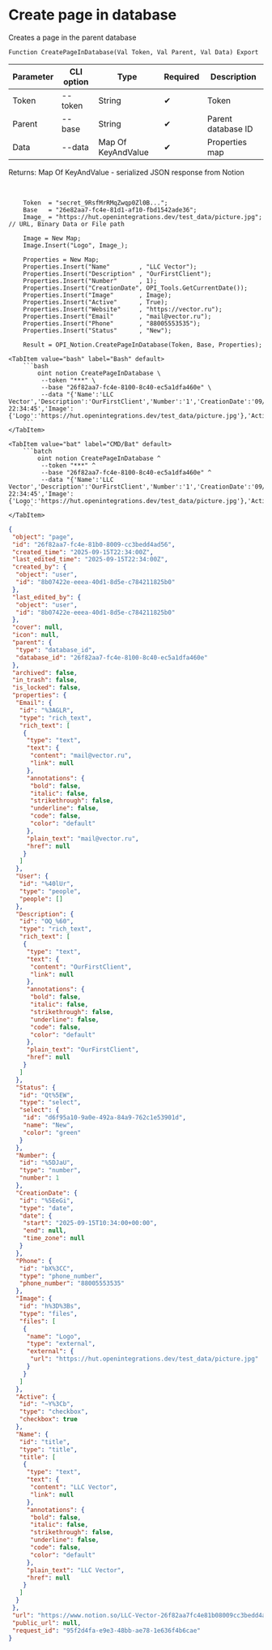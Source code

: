 ﻿---
sidebar_position: 2
description: Create page in database and other functions to work with Notion in the Open Integration Package, a free open-source integration library for 1C:Enterprise 8, OneScript and CLI
keywords: [1C, 1С, 1С:Enterprise, 1С:Enterprise 8.3, API, Integration, Services, Exchange, OneScript, CLI, Notion]
---


# Create page in database
 Creates a page in the parent database



`Function CreatePageInDatabase(Val Token, Val Parent, Val Data) Export`

  | Parameter | CLI option | Type | Required | Description |
  |-|-|-|-|-|
  | Token | --token | String | &#x2714; | Token |
  | Parent | --base | String | &#x2714; | Parent database ID |
  | Data | --data | Map Of KeyAndValue | &#x2714; | Properties map |

  
  Returns:  Map Of KeyAndValue - serialized JSON response from Notion

<br/>



```bsl title="1C:Enterprise/OneScript code example"
    Token  = "secret_9RsfMrRMqZwqp0Zl0B...";
    Base   = "26e82aa7-fc4e-81d1-af10-fbd1542ade36";
    Image_ = "https://hut.openintegrations.dev/test_data/picture.jpg"; // URL, Binary Data or File path

    Image = New Map;
    Image.Insert("Logo", Image_);

    Properties = New Map;
    Properties.Insert("Name"        , "LLC Vector");
    Properties.Insert("Description" , "OurFirstClient");
    Properties.Insert("Number"      , 1);
    Properties.Insert("CreationDate", OPI_Tools.GetCurrentDate());
    Properties.Insert("Image"       , Image);
    Properties.Insert("Active"      , True);
    Properties.Insert("Website"     , "https://vector.ru");
    Properties.Insert("Email"       , "mail@vector.ru");
    Properties.Insert("Phone"       , "88005553535");
    Properties.Insert("Status"      , "New");

    Result = OPI_Notion.CreatePageInDatabase(Token, Base, Properties);
```
 

 <Tabs>
  
    <TabItem value="bash" label="Bash" default>
        ```bash
            oint notion CreatePageInDatabase \
             --token "***" \
             --base "26f82aa7-fc4e-8100-8c40-ec5a1dfa460e" \
             --data "{'Name':'LLC Vector','Description':'OurFirstClient','Number':'1','CreationDate':'09/15/2025 22:34:45','Image':{'Logo':'https://hut.openintegrations.dev/test_data/picture.jpg'},'Active':true,'Website':'https://vector.ru','Email':'mail@vector.ru','Phone':'88005553535','Status':'New'}"
        ```
    </TabItem>
  
    <TabItem value="bat" label="CMD/Bat" default>
        ```batch
            oint notion CreatePageInDatabase ^
             --token "***" ^
             --base "26f82aa7-fc4e-8100-8c40-ec5a1dfa460e" ^
             --data "{'Name':'LLC Vector','Description':'OurFirstClient','Number':'1','CreationDate':'09/15/2025 22:34:45','Image':{'Logo':'https://hut.openintegrations.dev/test_data/picture.jpg'},'Active':true,'Website':'https://vector.ru','Email':'mail@vector.ru','Phone':'88005553535','Status':'New'}"
        ```
    </TabItem>
</Tabs>


```json title="Result"
{
 "object": "page",
 "id": "26f82aa7-fc4e-81b0-8009-cc3bedd4ad56",
 "created_time": "2025-09-15T22:34:00Z",
 "last_edited_time": "2025-09-15T22:34:00Z",
 "created_by": {
  "object": "user",
  "id": "8b07422e-eeea-40d1-8d5e-c784211825b0"
 },
 "last_edited_by": {
  "object": "user",
  "id": "8b07422e-eeea-40d1-8d5e-c784211825b0"
 },
 "cover": null,
 "icon": null,
 "parent": {
  "type": "database_id",
  "database_id": "26f82aa7-fc4e-8100-8c40-ec5a1dfa460e"
 },
 "archived": false,
 "in_trash": false,
 "is_locked": false,
 "properties": {
  "Email": {
   "id": "%3AGLR",
   "type": "rich_text",
   "rich_text": [
    {
     "type": "text",
     "text": {
      "content": "mail@vector.ru",
      "link": null
     },
     "annotations": {
      "bold": false,
      "italic": false,
      "strikethrough": false,
      "underline": false,
      "code": false,
      "color": "default"
     },
     "plain_text": "mail@vector.ru",
     "href": null
    }
   ]
  },
  "User": {
   "id": "%40lUr",
   "type": "people",
   "people": []
  },
  "Description": {
   "id": "OQ_%60",
   "type": "rich_text",
   "rich_text": [
    {
     "type": "text",
     "text": {
      "content": "OurFirstClient",
      "link": null
     },
     "annotations": {
      "bold": false,
      "italic": false,
      "strikethrough": false,
      "underline": false,
      "code": false,
      "color": "default"
     },
     "plain_text": "OurFirstClient",
     "href": null
    }
   ]
  },
  "Status": {
   "id": "Qt%5EW",
   "type": "select",
   "select": {
    "id": "d6f95a10-9a0e-492a-84a9-762c1e53901d",
    "name": "New",
    "color": "green"
   }
  },
  "Number": {
   "id": "%5DJaU",
   "type": "number",
   "number": 1
  },
  "CreationDate": {
   "id": "%5EeGi",
   "type": "date",
   "date": {
    "start": "2025-09-15T10:34:00+00:00",
    "end": null,
    "time_zone": null
   }
  },
  "Phone": {
   "id": "bX%3CC",
   "type": "phone_number",
   "phone_number": "88005553535"
  },
  "Image": {
   "id": "h%3D%3Bs",
   "type": "files",
   "files": [
    {
     "name": "Logo",
     "type": "external",
     "external": {
      "url": "https://hut.openintegrations.dev/test_data/picture.jpg"
     }
    }
   ]
  },
  "Active": {
   "id": "~Y%3Cb",
   "type": "checkbox",
   "checkbox": true
  },
  "Name": {
   "id": "title",
   "type": "title",
   "title": [
    {
     "type": "text",
     "text": {
      "content": "LLC Vector",
      "link": null
     },
     "annotations": {
      "bold": false,
      "italic": false,
      "strikethrough": false,
      "underline": false,
      "code": false,
      "color": "default"
     },
     "plain_text": "LLC Vector",
     "href": null
    }
   ]
  }
 },
 "url": "https://www.notion.so/LLC-Vector-26f82aa7fc4e81b08009cc3bedd4ad56",
 "public_url": null,
 "request_id": "95f2d4fa-e9e3-48bb-ae78-1e636f4b6cae"
}
```
